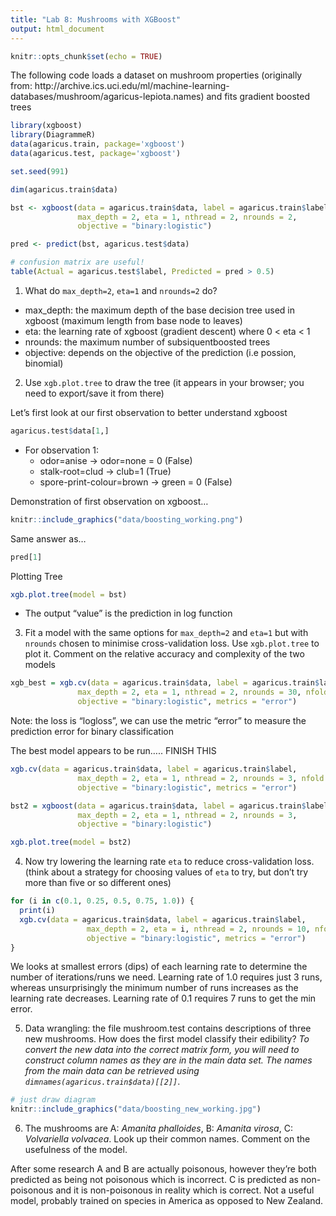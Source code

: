 ```yaml
---
title: "Lab 8: Mushrooms with XGBoost"
output: html_document
---
```


```r
knitr::opts_chunk$set(echo = TRUE)
```

The following code loads a dataset on mushroom properties (originally from: http://archive.ics.uci.edu/ml/machine-learning-databases/mushroom/agaricus-lepiota.names) and fits gradient boosted trees

```r
library(xgboost)
library(DiagrammeR)
data(agaricus.train, package='xgboost')
data(agaricus.test, package='xgboost')

set.seed(991)

dim(agaricus.train$data)

bst <- xgboost(data = agaricus.train$data, label = agaricus.train$label, 
               max_depth = 2, eta = 1, nthread = 2, nrounds = 2, 
               objective = "binary:logistic")

pred <- predict(bst, agaricus.test$data)

# confusion matrix are useful!
table(Actual = agaricus.test$label, Predicted = pred > 0.5)
```

1. What do `max_depth=2`, `eta=1` and `nrounds=2` do?

- max_depth: the maximum depth of the base decision tree used in xgboost (maximum length from base node to leaves)
- eta: the learning rate of xgboost (gradient descent) where 0 < eta < 1
- nrounds: the maximum number of subsiquentboosted trees 
- objective: depends on the objective of the prediction (i.e possion, binomial)

2. Use `xgb.plot.tree` to draw the tree (it appears in your browser; you need to export/save it from there)

Let's first look at our first observation to better understand xgboost

```r
agaricus.test$data[1,]
```

- For observation 1:
  - odor=anise -> odor=none = 0 (False)
  - stalk-root=clud -> club=1 (True)
  - spore-print-colour=brown -> green = 0 (False)
  
Demonstration of first observation on xgboost...

```r
knitr::include_graphics("data/boosting_working.png")
```

Same answer as...

```r
pred[1]
```


Plotting Tree

```r
xgb.plot.tree(model = bst)
```


- The output "value" is the prediction in log function

3. Fit a model with the same options for `max_depth=2` and `eta=1` but with `nrounds` chosen to minimise cross-validation loss.  Use `xgb.plot.tree` to plot it. Comment on the relative accuracy and complexity of the two models

```r
xgb_best = xgb.cv(data = agaricus.train$data, label = agaricus.train$label, 
               max_depth = 2, eta = 1, nthread = 2, nrounds = 30, nfold = 5,
               objective = "binary:logistic", metrics = "error")
```

Note: the loss is "logloss", we can use the metric "error" to measure the prediction error for binary classification

The best model appears to be run..... FINISH THIS

```r
xgb.cv(data = agaricus.train$data, label = agaricus.train$label, 
               max_depth = 2, eta = 1, nthread = 2, nrounds = 3, nfold = 5,
               objective = "binary:logistic", metrics = "error")
```

```r
bst2 = xgboost(data = agaricus.train$data, label = agaricus.train$label, 
               max_depth = 2, eta = 1, nthread = 2, nrounds = 3, 
               objective = "binary:logistic")

xgb.plot.tree(model = bst2)
```


4. Now try lowering the learning rate `eta` to reduce cross-validation loss. (think about a strategy for choosing values of `eta` to try, but don't try more than five or so different ones)

```r
for (i in c(0.1, 0.25, 0.5, 0.75, 1.0)) {
  print(i)
  xgb.cv(data = agaricus.train$data, label = agaricus.train$label, 
                 max_depth = 2, eta = i, nthread = 2, nrounds = 10, nfold = 5,
                 objective = "binary:logistic", metrics = "error")
}
```

We looks at smallest errors (dips) of each learning rate to determine the number of iterations/runs we need. Learning rate of 1.0 requires just 3 runs, whereas unsurprisingly the minimum number of runs increases as the learning rate decreases. Learning rate of 0.1 requires 7 runs to get the min error.

5. Data wrangling: the file mushroom.test contains descriptions of three new mushrooms. How does the first model classify their edibility?   *To convert the new data into the correct matrix form, you will need to construct column names as they are in the main data set. The names from the main data can be retrieved using `dimnames(agaricus.train$data)[[2]]`*.

```r
# just draw diagram
knitr::include_graphics("data/boosting_new_working.jpg")
```

6. The mushrooms are A: *Amanita phalloides*, B: *Amanita virosa*, C: *Volvariella volvacea*. Look up their common names. Comment on the usefulness of the model.

After some research A and B are actually poisonous, however they're both predicted as being not poisonous which is incorrect. C is predicted as non-poisonous and it is non-poisonous in reality which is correct. Not a useful model, probably trained on species in America as opposed to New Zealand.
